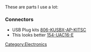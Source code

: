 These are parts I use a lot:
=== Connectors ===
* USB Plug kits [http://www.mouser.com/ProductDetail/Kycon/KUSBX-AP-KIT-SC/?qs=D%252by4jQJzx8JFPMODTbjujg%3d%3d 806-KUSBX-AP-KITSC]
* This looks better [http://www.mouser.com/ProductDetail/Kobiconn/154-UAC16-E/?qs=sGAEpiMZZMtV0NIoyAjRfaomlpKvD%252byNEbzVZTAhCLc%3d 154-UAC16-E]

[[Category:Electronics]]